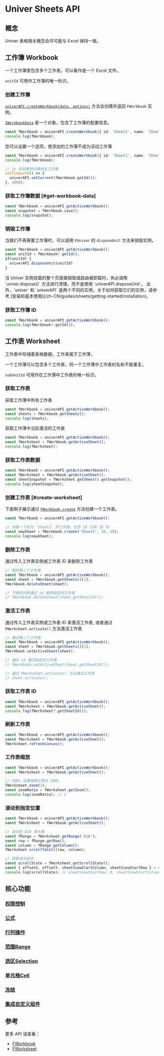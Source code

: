 
# Univer Sheets API

## 概念

Univer 表格相关概念会尽可能与 Excel 保持一致。

## 工作簿 Workbook

一个工作簿里包含多个工作表，可以看作是一个 Excel 文件。

`unitId` 可用作工作簿的唯一标识。

### 创建工作簿

[`univerAPI.createWorkbook(data, options)`](https://reference.univer.ai/zh-CN/classes/FUniver#createworkbook) 方法会创建并返回 `FWorkbook` 实例。

[`IWorkbookData`](/guides/sheets/getting-started/workbook-data) 是一个对象，包含了工作簿的配置信息。

```typescript
const fWorkbook = univerAPI.createWorkbook({ id: 'Sheet1', name: 'Sheet1' });
console.log(fWorkbook);
```

您可以设置一个选项，使添加的工作簿不成为活动工作簿

```typescript
const fWorkbook = univerAPI.createWorkbook({ id: 'Sheet1', name: 'Sheet1' }, { makeCurrent: false });
console.log(fWorkbook);

// 3s 后如果想切换到此工作簿
setTimeout(() => {
  univerAPI.setCurrent(fWorkbook.getId());
}, 3000);
```

### 获取工作簿数据 [#get-workbook-data]

```typescript
const fWorkbook = univerAPI.getActiveWorkbook();
const snapshot = fWorkbook.save();
console.log(snapshot);
```

### 销毁工作簿

当我们不再需要工作簿时，可以调用 `FUniver` 的 `disposeUnit` 方法来销毁实例。

```typescript
const fWorkbook = univerAPI.getActiveWorkbook();
const unitId = fWorkbook?.getId();
if(unitId) {
  univerAPI.disposeUnit(unitId)
}
```

<Callout type="warning">
当 Univer 实例挂载的整个页面被销毁或路由被卸载时，务必调用 `univer.dispose()` 方法进行清理，而不是使用 `univerAPI.disposeUnit`。
此外，`univer` 和 `univerAPI` 是两个不同的实例，关于如何获取它们的实例，请参考 [安装和基本使用](/zh-CN/guides/sheets/getting-started/installation)。
</Callout>

### 获取工作簿 ID

```typescript
const fWorkbook = univerAPI.getActiveWorkbook();
console.log(fWorkbook?.getId());
```

## 工作表 Worksheet

工作表中存储着表格数据，工作表属于工作薄，

一个工作薄可以包含多个工作表，同一个工作薄中工作表的名称不能重复。

`subUnitId` 可用作在工作薄中工作表的唯一标识。

### 获取工作表

获取工作薄中所有工作表
```typescript
const fWorkbook = univerAPI.getActiveWorkbook();
const sheets = fWorkbook.getSheets();
console.log(sheets);
```

获取工作薄中当前激活的工作表

```typescript
const fWorkbook = univerAPI.getActiveWorkbook();
const fWorksheet = fWorkbook.getActiveSheet();
console.log(fWorksheet);
```

### 获取工作表数据

```typescript
const fWorkbook = univerAPI.getActiveWorkbook();
const fWorksheet = fWorkbook.getActiveSheet();
const sheetSnapshot = fWorksheet.getSheet().getSnapshot();
console.log(sheetSnapshot);
```

### 创建工作表 [#create-worksheet]

下面例子展示通过 [`FWorkbook.create`](https://reference.univer.ai/zh-CN/classes/FWorkbook#create) 方法创建一个工作表。

```typescript
const fWorkbook = univerAPI.getActiveWorkbook();

// 创建一个名为 'Sheet2' 的工作表，包含 10 行和 10 列
const newSheet = fWorkbook.create('Sheet2', 10, 10);
console.log(newSheet);
```

### 删除工作表

通过传入工作表实例或工作表 ID 来删除工作表

```typescript
// 删除第二个工作表
const fWorkbook = univerAPI.getActiveWorkbook();
const sheet = fWorkbook.getSheets()[1];
fWorkbook.deleteSheet(sheet);

// 下面的代码通过 id 删除指定的工作表
// fWorkbook.deleteSheet(sheet.getSheetId());
```

### 激活工作表

通过传入工作表实例或工作表 ID 来激活工作表, 或者通过 `FWorksheet.activate()` 方法激活工作表

```typescript
// 激活第二个工作表
const fWorkbook = univerAPI.getActiveWorkbook();
const sheet = fWorkbook.getSheets()[1];
fWorkbook.setActiveSheet(sheet);

// 通过 id 激活指定的工作表
// fWorkbook.setActiveSheet(sheet.getSheetId());

// 通过 FWorksheet.activate() 方法激活工作表
// sheet.activate();
```

### 获取工作表 ID

```typescript
const fWorkbook = univerAPI.getActiveWorkbook();
const fWorksheet = fWorkbook.getActiveSheet();
console.log(fWorksheet?.getSheetId());
```

### 刷新工作表

```typescript
const fWorkbook = univerAPI.getActiveWorkbook();
const fWorksheet = fWorkbook.getActiveSheet();
fWorksheet.refreshCanvas();
```

### 工作表缩放

```typescript
const fWorkbook = univerAPI.getActiveWorkbook();
const fWorksheet = fWorkbook.getActiveSheet();

// 200% 设置缩放比例为 200%
fWorksheet.zoom(2);
const zoomRatio = fWorksheet.getZoom();
console.log(zoomRatio); // 2
```

### 滚动到指定位置

```typescript
const fWorkbook = univerAPI.getActiveWorkbook();
const fWorksheet = fWorkbook.getActiveSheet();

// 滚动到 D10 单元格
const fRange = fWorksheet.getRange('D10');
const row = fRange.getRow();
const column = fRange.getColumn();
fWorksheet.scrollToCell(row, column);

// 获取滚动状态
const scrollState = fWorksheet.getScrollState();
const { offsetX, offsetY, sheetViewStartColumn, sheetViewStartRow } = scrollState;
console.log(scrollState); // sheetViewStartRow: 9, sheetViewStartColumn: 3, offsetX: 0, offsetY: 0
```

## 核心功能

### [权限控制](/guides/sheets/features/core/permission)

### [公式](/guides/sheets/features/core/formula)

### [行列操作](/guides/sheets/features/core/row-col)

### [范围Range](/zh-CN/guides/sheets/features/core/range-selection#range)

### [选区Selection](/zh-CN/guides/sheets/features/core/range-selection#selection)

### [单元格Cell](/zh-CN/guides/sheets/features/core/range-selection#cell)

### [冻结](/guides/sheets/features/core/freeze)

### [集成自定义组件](/guides/sheets/features/core/dom)

## 参考

更多 API 请查看：

- [FWorkbook](https://reference.univer.ai/zh-CN/classes/FWorkbook)
- [FWorksheet](https://reference.univer.ai/zh-CN/classes/FWorksheet)
